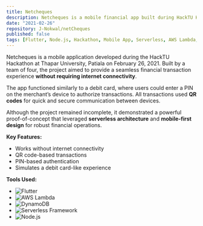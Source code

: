 ```yaml
---
title: Netcheques
description: Netcheques is a mobile financial app built during HackTU Hackathon that enables offline transactions using QR codes and PIN authentication.
date: "2021-02-26"
repository: J-Nokwal/netCheques
published: false
tags: [Flutter, Node.js, Hackathon, Mobile App, Serverless, AWS Lambda, QR Code]
---
```


Netcheques is a mobile application developed during the HackTU Hackathon at Thapar University, Patiala on February 26, 2021. Built by a team of four, the project aimed to provide a seamless financial transaction experience **without requiring internet connectivity**.

The app functioned similarly to a debit card, where users could enter a PIN on the merchant’s device to authorize transactions. All transactions used **QR codes** for quick and secure communication between devices.

Although the project remained incomplete, it demonstrated a powerful proof-of-concept that leveraged **serverless architecture** and **mobile-first design** for robust financial operations.

**Key Features:**

- Works without internet connectivity
- QR code-based transactions
- PIN-based authentication
- Simulates a debit card-like experience

**Tools Used:**

- ![Flutter](https://img.shields.io/badge/Flutter-02569B?style=for-the-badge&logo=flutter&logoColor=white)
- ![AWS Lambda](https://img.shields.io/badge/AWS_Lambda-FF9900?style=for-the-badge&logo=aws-lambda&logoColor=white)
- ![DynamoDB](https://img.shields.io/badge/DynamoDB-4053D6?style=for-the-badge&logo=amazon-dynamodb&logoColor=white)
- ![Serverless Framework](https://img.shields.io/badge/Serverless-FD5750?style=for-the-badge&logo=serverless&logoColor=white)
- ![Node.js](https://img.shields.io/badge/Node.js-339933?style=for-the-badge&logo=node.js&logoColor=white)

